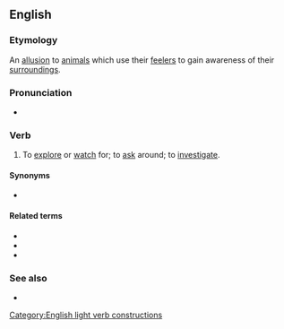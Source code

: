 ==English==

===Etymology===
An [[allusion]] to [[animals]] which use their [[feeler]]s to gain awareness of their [[surroundings]].

===Pronunciation===
* {{audio|en|En-au-put out feelers.ogg|Audio (AU)}}

===Verb===
{{en-verb|[[put]]<,,put> [[out]] [[feeler]]s}}

# {{lb|en|idiomatic}} To [[explore]] or [[watch]] for; to [[ask]] around; to [[investigate]].
#: {{ux|en|I will '''put out feelers''' and see what I can [[find out]] about that.}}

====Synonyms====
* {{l|en|test the waters}}

====Related terms====
* {{l|en|put out}}
* {{l|en|feel}}
* {{l|en|feeler}}

===See also===
* {{l|en|trial balloon}}
[[Category:English light verb constructions]]